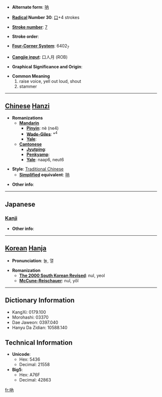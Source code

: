 * '''Alternate form''': [[呐]]

* '''[[Wiktionary:Chinese radical index| Radical]] Number 30''': [[Wiktionary:Chinese radical index 口|口]]+4 strokes

* '''[[Wiktionary:Chinese total strokes index|Stroke number]]''': [[Wiktionary:Chinese total strokes index 7|7]]

* '''Stroke order''': 

* '''[[Wiktionary:Chinese four corner index|Four-Corner System]]''': 6402<sub>7</sub>

* '''[[Wiktionary:Chinese Cangjie index|Cangjie input]]''': 口人月 (ROB)

* '''Graphical Significance and Origin''': 

* '''Common Meaning'''
*#raise voice, yell out loud, shout
*# stammer


----

== [[Chinese]] [[Hanzi]] ==

* '''Romanizations'''
** '''[[Mandarin]]'''
*** '''[[Pinyin]]''': nè (ne4)
*** '''[[Wade-Giles]]''': *<sup>4</sup>
*** '''[[Yale]]''': 
** '''[[Cantonese]]'''
*** '''[[Jyutping]]''':
*** '''[[Penkyamp]]''': 
*** '''[[Yale]]''': naap6, neut6

* '''Style''': [[Traditional Chinese]] 
** '''[[Simplified Chinese|Simplified]] equivalent''': [[呐]]

* '''Other info''': 

----

==Japanese==
===[[Kanji]]===
{{kanji|on readings=[[とつ]] (totsu), [[どつ]] (dotsu)
|kun readings=[[どもる]] (domoru)
}}

* '''Other info''':  

----

== [[Korean]] [[Hanja]] ==

* '''Pronunciation''': 눌, 열

* '''Romanization'''
** '''[[The 2000 South Korean Revised Romanization|The 2000 South Korean Revised]]''': nul, yeol
** '''[[McCune-Reischauer]]''': nul, yŏl

----

== Dictionary Information ==

* KangXi: 0179.100
* Morohashi: 03370
* Dae Jaweon: 0397.040
* Hanyu Da Zidian: 10588.140

== Technical Information ==

* '''Unicode''':
** Hex: 5436
** Decimal: 21558
* '''Big5''':
** Hex: A76F
** Decimal: 42863

[[fr:吶]]